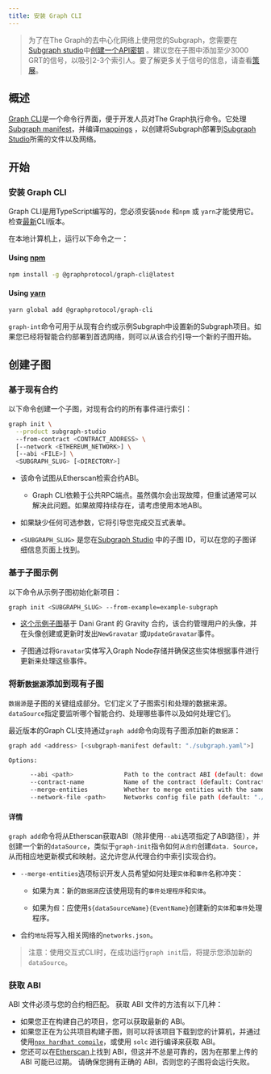 ```yaml
---
title: 安装 Graph CLI
---
```


> 为了在The Graph的去中心化网络上使用您的Subgraph，您需要在[Subgraph studio](https://thegraph.com/studio/apikeys/)中[创建一个API密钥](/resources/subgraph-studio-faq/#2-how-do-i-create-an-api-key) 。建议您在子图中添加至少3000 GRT的信号，以吸引2-3个索引人。要了解更多关于信号的信息，请查看[策展](/resources/roles/curating/)。

## 概述

[Graph CLI](https://github.com/graphprotocol/graph-tooling/tree/main/packages/cli)是一个命令行界面，便于开发人员对The Graph执行命令。它处理[Subgraph manifest](/subgraphs/developing/creating/subgraph-manifest/)，并编译[mappings](/subgraphs/developing/creating/assemblyscript-mappings/) ，以创建将Subgraph部署到[Subgraph Studio](https://thegraph.com/studio/)所需的文件以及网络。

## 开始

### 安装 Graph CLI

Graph CLI是用TypeScript编写的，您必须安装`node` 和`npm` 或 `yarn`才能使用它。检查[最新](https://github.com/graphprotocol/graph-tooling/releases?q=%40graphprotocol%2Fgraph-cli&expanded=true)CLI版本。

在本地计算机上，运行以下命令之一：

#### Using [npm](https://www.npmjs.com/)

```bash
npm install -g @graphprotocol/graph-cli@latest
```

#### Using [yarn](https://yarnpkg.com/)

```bash
yarn global add @graphprotocol/graph-cli
```

`graph-int`命令可用于从现有合约或示例Subgraph中设置新的Subgraph项目。如果您已经将智能合约部署到首选网络，则可以从该合约引导一个新的子图开始。

## 创建子图

### 基于现有合约

以下命令创建一个子图，对现有合约的所有事件进行索引：

```sh
graph init \
  --product subgraph-studio
  --from-contract <CONTRACT_ADDRESS> \
  [--network <ETHEREUM_NETWORK>] \
  [--abi <FILE>] \
  <SUBGRAPH_SLUG> [<DIRECTORY>]
```

- 该命令试图从Etherscan检索合约ABI。

  - Graph CLI依赖于公共RPC端点。虽然偶尔会出现故障，但重试通常可以解决此问题。如果故障持续存在，请考虑使用本地ABI。

- 如果缺少任何可选参数，它将引导您完成交互式表单。

- `<SUBGRAPH_SLUG>` 是您在[Subgraph Studio](https://thegraph.com/studio/) 中的子图 ID，可以在您的子图详细信息页面上找到。

### 基于子图示例

以下命令从示例子图初始化新项目：

```sh
graph init <SUBGRAPH_SLUG> --from-example=example-subgraph
```

- [这个示例子图](https://github.com/graphprotocol/example-subgraph)基于 Dani Grant 的 Gravity 合约，该合约管理用户的头像，并在头像创建或更新时发出`NewGravatar` 或`UpdateGravatar`事件。

- 子图通过将`Gravatar`实体写入Graph Node存储并确保这些实体根据事件进行更新来处理这些事件。

### 将新`数据源`添加到现有子图

`数据源`是子图的关键组成部分。它们定义了子图索引和处理的数据来源。`dataSource`指定要监听哪个智能合约、处理哪些事件以及如何处理它们。

最近版本的Graph CLI支持通过`graph add`命令向现有子图添加新的`数据源`：

```sh
graph add <address> [<subgraph-manifest default: "./subgraph.yaml">]

Options:

      --abi <path>              Path to the contract ABI (default: download from Etherscan)
      --contract-name           Name of the contract (default: Contract)
      --merge-entities          Whether to merge entities with the same name (default: false)
      --network-file <path>     Networks config file path (default: "./networks.json")
```

#### 详情

`graph add`命令将从Etherscan获取ABI（除非使用`--abi`选项指定了ABI路径），并创建一个新的`dataSource`，类似于`graph-init`指令如何`从合约`创建`data. Source`，从而相应地更新模式和映射。这允许您从代理合约中索引实现合约。

- `--merge-entities`选项标识开发人员希望如何处理`实体`和`事件`名称冲突：

  - 如果为`真`：新的`数据源`应该使用现有的`事件处理程序`和`实体`。

  - 如果为`假`：应使用`${dataSourceName}{EventName}`创建新的`实体`和`事件`处理程序。

- 合约`地址`将写入相关网络的`networks.json`。

> 注意：使用交互式CLI时，在成功运行`graph init`后，将提示您添加新的`dataSource`。

### 获取 ABI

ABI 文件必须与您的合约相匹配。 获取 ABI 文件的方法有以下几种：

- 如果您正在构建自己的项目，您可以获取最新的 ABI。
- 如果您正在为公共项目构建子图，则可以将该项目下载到您的计算机，并通过使用[`npx hardhat compile`](https://hardhat.org/hardhat-runner/docs/guides/compile-contracts#compiling-your-contracts)，或使用 `solc` 进行编译来获取 ABI。
- 您还可以在[Etherscan](https://etherscan.io/)上找到 ABI，但这并不总是可靠的，因为在那里上传的 ABI 可能已过期。 请确保您拥有正确的 ABI，否则您的子图将会运行失败。

